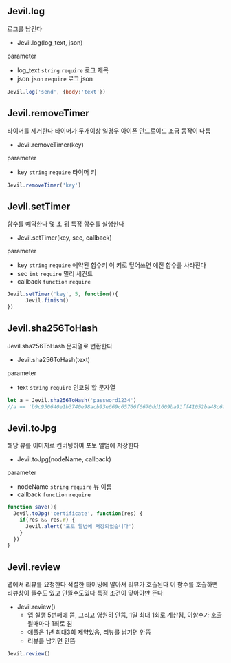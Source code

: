 
## Jevil.log

로그를 남긴다

- Jevil.log(log_text, json)

parameter

- log_text `string` `require` 로그 제목
- json `json` `require` 로그 json


```js filename="Example code"
Jevil.log('send', {body:'text'})
```




## Jevil.removeTimer

타이머를 제거한다
타이머가 두개이상 일경우 아이폰 안드로이드 조금 동작이 다름

- Jevil.removeTimer(key)

parameter

- key `string` `require` 타이머 키


```js filename="Example code"
Jevil.removeTimer('key')

```




## Jevil.setTimer

함수를 예약한다
몇 초 뒤 특정 함수를 실행한다

- Jevil.setTimer(key, sec, callback)

parameter

- key `string` `require` 예약된 함수키 이 키로 덮어쓰면 예전 함수를 사라진다
- sec `int` `require` 밀리 세컨드
- callback `function` `require` 


```js filename="Example code"
Jevil.setTimer('key', 5, function(){
      Jevil.finish()
})

```




## Jevil.sha256ToHash

Jevil.sha256ToHash 문자열로 변환한다

- Jevil.sha256ToHash(text)

parameter

- text `string` `require` 인코딩 할 문자열


```js filename="Example code"
let a = Jevil.sha256ToHash('password1234')
//a == 'b9c950640e1b3740e98acb93e669c65766f6670dd1609ba91ff41052ba48c6f3'
```




## Jevil.toJpg

해당 뷰를 이미지로 컨버팅하여 포토 앨범에 저장한다

- Jevil.toJpg(nodeName, callback)

parameter

- nodeName `string` `require` 뷰 이름
- callback `function` `require` 


```js filename="Example code"
function save(){
  Jevil.toJpg('certificate', function(res) {
    if(res && res.r) {
      Jevil.alert('포토 앨범에 저장되었습니다')
    }
  })
}
```


## Jevil.review

앱에서 리뷰를 요청한다
적절한 타이밍에 알아서 리뷰가 호출된다
이 함수를 호출하면 리뷰창이 뜰수도 있고 안뜰수도있다
특정 조건이 맞아야만 뜬다

- Jevil.review()
  * 앱 실행 5번째에 뜸, 그리고 영원히 안뜸, 1일 최대 1회로 계산됨, 이함수가 호출될때마다 1회로 침
  * 애플은 1년 최대3회 제약있음, 리뷰를 남기면 안뜸
  * 리뷰를 남기면 안뜸



```js filename="Example code"
Jevil.review()
```



